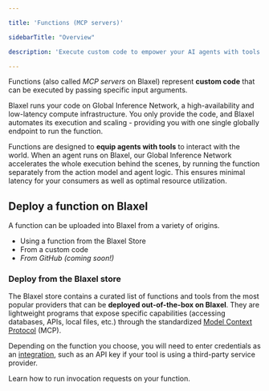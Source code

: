 ```yaml
---

title: 'Functions (MCP servers)'

sidebarTitle: "Overview"

description: 'Execute custom code to empower your AI agents with tools and actions.'

---
```


Functions (also called *MCP servers* on Blaxel) represent **custom code** that can be executed by passing specific input arguments. 

Blaxel runs your code on Global Inference Network, a high-availability and low-latency compute infrastructure. You only provide the code, and Blaxel automates its execution and scaling - providing you with one single globally endpoint to run the function. 

Functions are designed to **equip agents with tools** to interact with the world. When an agent runs on Blaxel, our Global Inference Network accelerates the whole execution behind the scenes, by running the function separately from the action model and agent logic. This ensures minimal latency for your consumers as well as optimal resource utilization. 

## Deploy a function on Blaxel

A function can be uploaded into Blaxel from a variety of origins.

- Using a function from the Blaxel Store
- From a custom code
- *From GitHub (coming soon!)*

### Deploy from the Blaxel store

The Blaxel store contains a curated list of functions and tools from the most popular providers that can be **deployed out-of-the-box on Blaxel**. They are lightweight programs that expose specific capabilities (accessing databases, APIs, local files, etc.) through the standardized [Model Context Protocol](https://modelcontextprotocol.io/introduction) (MCP).

Depending on the function you choose, you will need to enter credentials as an [integration](../Integrations), such as an API key if your tool is using a third-party service provider.

<Card title="Invoke functions" icon="bolt" href="/Functions/Invoke-functions">
Learn how to run invocation requests on your function. 
</Card>